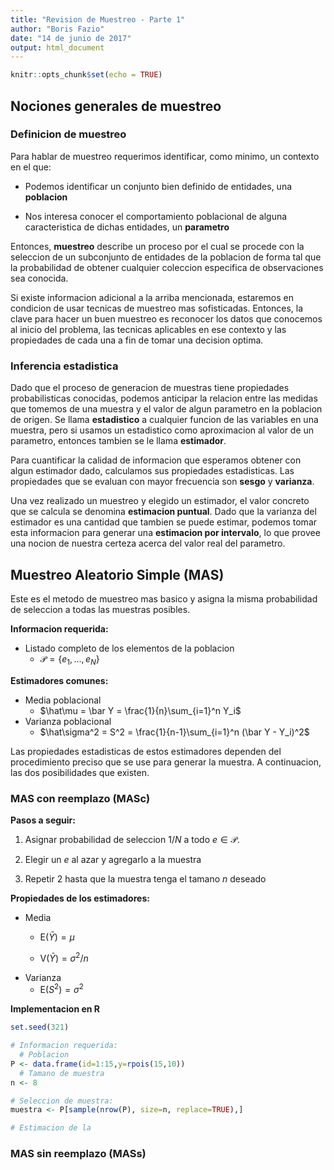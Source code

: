 ```yaml
---
title: "Revision de Muestreo - Parte 1"
author: "Boris Fazio"
date: "14 de junio de 2017"
output: html_document
---
```


```r
knitr::opts_chunk$set(echo = TRUE)
```

## Nociones generales de muestreo

### Definicion de muestreo

Para hablar de muestreo requerimos identificar, como minimo, un contexto en el que:

* Podemos identificar un conjunto bien definido de entidades, una **poblacion**

* Nos interesa conocer el comportamiento poblacional de alguna caracteristica de dichas entidades, un **parametro**

Entonces, **muestreo** describe un proceso por el cual se procede con la seleccion de un subconjunto de entidades de la poblacion de forma tal que la probabilidad de obtener cualquier coleccion especifica de observaciones sea conocida.

Si existe informacion adicional a la arriba mencionada, estaremos en condicion de usar tecnicas de muestreo mas sofisticadas. Entonces, la clave para hacer un buen muestreo es reconocer los datos que conocemos al inicio del problema, las tecnicas aplicables en ese contexto y las propiedades de cada una a fin de tomar una decision optima.

### Inferencia estadistica

Dado que el proceso de generacion de muestras tiene propiedades probabilisticas conocidas, podemos anticipar la relacion entre las medidas que tomemos de una muestra y el valor de algun parametro en la poblacion de origen. Se llama **estadistico** a cualquier funcion de las variables en una muestra, pero si usamos un estadistico como aproximacion al valor de un parametro, entonces tambien se le llama **estimador**.

Para cuantificar la calidad de informacion que esperamos obtener con algun estimador dado, calculamos sus propiedades estadisticas. Las propiedades que se evaluan con mayor frecuencia son **sesgo** y **varianza**.

Una vez realizado un muestreo y elegido un estimador, el valor concreto que se calcula se denomina **estimacion puntual**. Dado que la varianza del estimador es una cantidad que tambien se puede estimar, podemos tomar esta informacion para generar una **estimacion por intervalo**, lo que provee una nocion de nuestra certeza acerca del valor real del parametro.

## Muestreo Aleatorio Simple (MAS)

Este es el metodo de muestreo mas basico y asigna la misma probabilidad de seleccion a todas las muestras posibles.

**Informacion requerida:**

* Listado completo de los elementos de la poblacion
    * $\mathcal{P} = \{e_1, ..., e_N\}$

**Estimadores comunes:**

* Media poblacional
    * $\hat\mu = \bar Y = \frac{1}{n}\sum_{i=1}^n Y_i$
    
* Varianza poblacional
    * $\hat\sigma^2 = S^2 = \frac{1}{n-1}\sum_{i=1}^n (\bar Y - Y_i)^2$

Las propiedades estadisticas de estos estimadores dependen del procedimiento preciso que se use para generar la muestra. A continuacion, las dos posibilidades que existen.

### MAS con reemplazo (MASc)

**Pasos a seguir:**

1. Asignar probabilidad de seleccion $1/N$ a todo $e \in \mathcal{P}$.

2. Elegir un $e$ al azar y agregarlo a la muestra

3. Repetir 2 hasta que la muestra tenga el tamano $n$ deseado

**Propiedades de los estimadores:**

* Media
    * $\text{E}(\bar Y) = \mu$
    
    * $\text{V}(\bar Y) =  \sigma^2 / n$
    
* Varianza
    * $\text{E}(S^2) = \sigma^2$

**Implementacion en R**

```r
set.seed(321)

# Informacion requerida:
  # Poblacion
P <- data.frame(id=1:15,y=rpois(15,10))
  # Tamano de muestra
n <- 8

# Seleccion de muestra:
muestra <- P[sample(nrow(P), size=n, replace=TRUE),]

# Estimacion de la
```

### MAS sin reemplazo (MASs)

```r
```
